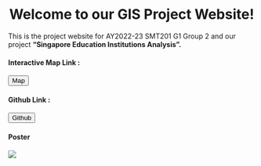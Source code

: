 # Welcome to our GIS Project Website! {style="text-align: center"}

This is the project website for AY2022-23 SMT201 G1 Group 2 and our project **"Singapore Education Institutions Analysis".**

```{=html}
<div class="d-inline-flex justify-content-evenly">
  <h4>Interactive Map Link : </h4>
  <button class="btn btn-primary rounded" onclick="location.href='https://smt201g2map.netlify.app/';">Map</button>&nbsp;&nbsp;

  <h4>     Github Link : </h4>
  <button class="btn btn-primary rounded" onclick="location.href='https://github.com/99zhebin/SMT201G2.git'">Github</button>
</div>
```
#### Poster {style="text-align: left"}

![](images/GIS%20Poster%20Group%202_Accessibility%20Analysis.jpg)
